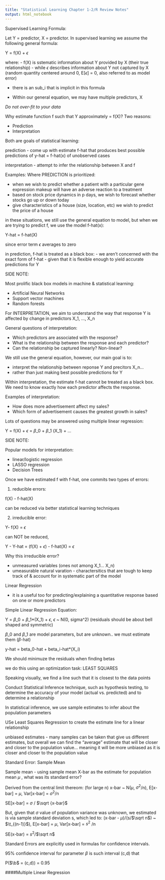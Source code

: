 ```yaml
---
title: "Statistical Learning Chapter 1-2/R Review Notes"
output: html_notebook
---
```


Supervised Learning Formula:

Let Y = predictor, X = predictor.
In supervised learning we assume the following general formula:

Y = f(X) + $\epsilon$

where:
- f(X) is sstematic information about Y provided by X (their true relationship)
- while $\epsilon$ describes information about Y not captured by X (random quantity centered around 0, E[$\epsilon$] = 0, also referred to as model error)

- there is an sub_i that is implicit in this formula

- Within our general equation, we may have multiple predictors, X

*Do not over-fit to your data*



Why estimate function f such that Y approximately = f(X)?
Two reasons:

- Prediction
- Interpretation

Both are goals of statistical learning:

prediction - come up with estimate f-hat that produces best possible predictions of y-hat = f-hat(x) of unobserved cases

interpretation - attempt to infer the relationship between X and f

Examples: 
Where PREDICTION is prioritized:

- when we wish to predict whether a patient with a particular gene expression makeup will have an adverse reaction to a treatment
- based on stock price dynamics in p days, we wish to forecast whether stocks go up or down today
- give characteristics of a house (size, location, etc) we wish to predict the price of a house

in these situations, we still use the general equation to model, but when we are trying to predict f, we use the model f-hat(x):

Y-hat = f-hat(X)

since error term $\epsilon$ averages to zero

in prediction, f-hat is treated as a black box:
- we aren't concerned with the exact form of f-hat
- given that it is flexible enough to yield accurate predictions for Y

SIDE NOTE:

Most prolific black box models in machine & statistical learning:

- Artificial Neural Networks
- Support vector machines
- Random forests



For INTERPRETATION, we aim to understand the way that response Y is affected by change in predictors X_1, ..., X_n

General questions of interpretation:

- Which predictors are associated with the response?
- What is the relationship between the response and each predictor? 
- Can the relationship be captured linearly? Non-linear?


We still use the general equation, however, our main goal is to:

- interpret the relationship between reponse Y and precitors X_n...
- rather than just making best possible predictions for Y

Within interpretation, the estimate f-hat cannot be treated as a black box. We need to know exactly how each predictor affects the response.

Examples of interpretation:

- How does more advertisement affect my sales?
- Which form of advertisement causes the greatest growth in sales?

Lots of questions may be answered using multiple linear regression:

Y = f(X) + $\epsilon$ = $\beta$_0 + $\beta$_1 (X_1) + ...

SIDE NOTE: 

Popular models for interpretation:

- linear/logistic regression
- LASSO regression
- Decision Trees 


Once we have estimated f with f-hat, one commits two types of errors:

1. reducible errors:

f(X) - f-hat(X)

can be reduced via better statistical learning techniques

2. irreducible error:

Y- f(X) = $\epsilon$

can NOT be reduced,

Y - Y-hat = (f(X) + $\epsilon$) - f-hat(X) = $\epsilon$

Why this irreducible error?

- unmeasured variables (ones not among X_1... X_n)
- umeasurable natural varation - charactersitics that are tough to keep track of & account for in systematic part of the model

Linear Regression

- it is a useful too for predicting/explaining a quantitative response based on one or more predictors


Simple Linear Regression Equation:

Y = $\beta$_0 + $\beta$_1*(X_1) + $\epsilon$, $\epsilon$ ~ N(0, sigma^2) (residuals should be about bell shaped and symmetric)

$\beta$_0 and $\beta$_1 are model parameters, but are unknown.. we must estimate them ($\beta$-hat)

y-hat = beta_0-hat + beta_i-hat*(X_i)

We should minimuze the residuals when finding betas

we do this using an optimization task: LEAST SQUARES

Speaking visually, we find a line such that it is closest to the data points


Conduct Statistical Inference technique, such as hypothesis testing, to determine the accuracy of your model (actual vs. predicted) and to determine a relationship


In statistical inference, we use sample estimates to infer about the population parameters

USe Least Squares Regression to create the estimate line for a linear relationship


unbiased estimates - many samples can be taken that give us different estimates, but overall we can find the "average" estimate that will be closer and closer to the population value... meaning it will be more unbiased as it is closer and closer to the population value



Standard Error: Sample Mean

Sample mean - using sample mean X-bar as the estimate for population mean $\mu$ , what was its standard error?

Derived from the central limit thereom:
(for large n) x-bar ~ N($\mu$, $\sigma^2$/n), E[x-bar] = $\mu$, Var[x-bar] = $\sigma^2$/n

SE[x-bar] = $\sigma$ / $\sqrt {x-bar}$

But, given that $\sigma$ value of population variance was unknown, we estimated is via sample standard deviation s, which led to:
(x-bar - $\mu$)/(s/$\sqrt n$) ~ $\t_{(n-1)}$), E[x-bar] = $\mu$, Var[x-bar] = $s^2$ /n

SE(x-bar) = $s^2$/$\sqrt n$


Standard Errors are explicitly used in formulas for confidence intervals.

95% confidence interval for parameter $\beta$ is such interval (c,d) that

P($\b$ = (c,d)) = 0.95



####Multiple Linear Regression

